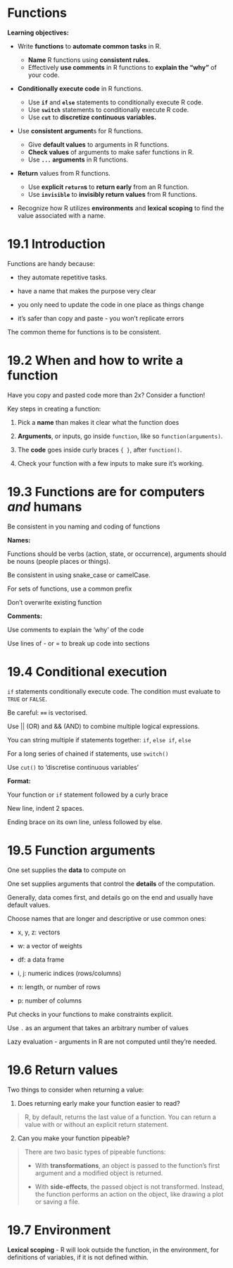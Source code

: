 # Functions

**Learning objectives:**

-   Write **functions** to **automate common tasks** in R.

    -   **Name** R functions using **consistent rules.**
    -   Effectively **use comments** in R functions to **explain the "why"** of your code.

-   **Conditionally execute code** in R functions.

    -   Use **`if`** and **`else`** statements to conditionally execute R code.
    -   Use **`switch`** statements to conditionally execute R code.
    -   Use **`cut`** to **discretize continuous variables.**

-   Use **consistent argument**s for R functions.

    -   Give **default values** to arguments in R functions.
    -   **Check values** of arguments to make safer functions in R.
    -   Use **`...` arguments** in R functions.

-   **Return** values from R functions.

    -   Use **explicit `return`s** to **return early** from an R function.
    -   Use **`invisible`** to **invisibly return values** from R functions.

-   Recognize how R utilizes **environments** and **lexical scoping** to find the value associated with a name.

# 19.1 Introduction

Functions are handy because:

-   they automate repetitive tasks.

-   have a name that makes the purpose very clear

-   you only need to update the code in one place as things change

-   it's safer than copy and paste - you won't replicate errors

The common theme for functions is to be consistent.

# 19.2 **When and how to write a function**

Have you copy and pasted code more than 2x? Consider a function!

Key steps in creating a function:

1.  Pick a **name** than makes it clear what the function does

2.  **Arguments**, or inputs, go inside `function`, like so `function(arguments)`.

3.  The **code** goes inside curly braces `{ }`, after `function()`.

4.  Check your function with a few inputs to make sure it's working.

# 19.3 Functions are for computers *and* humans

Be consistent in you naming and coding of functions

**Names:**

Functions should be verbs (action, state, or occurrence), arguments should be nouns (people places or things).

Be consistent in using snake_case or camelCase.

For sets of functions, use a common prefix

Don't overwrite existing function

**Comments:**

Use comments to explain the 'why' of the code

Use lines of - or = to break up code into sections

# 19.4 Conditional execution

`if` statements conditionally execute code. The condition must evaluate to `TRUE` or `FALSE`.

Be careful: **`==`** is vectorised.

Use \|\| (OR) and && (AND) to combine multiple logical expressions.

You can string multiple if statements together: `if`, `else if`, `else`

For a long series of chained if statements, use `switch()`

Use `cut()` to 'discretise continuous variables'

**Format:**

Your function or `if` statement followed by a curly brace

New line, indent 2 spaces.

Ending brace on its own line, unless followed by else.

# 19.5 Function arguments

One set supplies the **data** to compute on

One set supplies arguments that control the **details** of the computation.

Generally, data comes first, and details go on the end and usually have default values.

Choose names that are longer and descriptive or use common ones:

-   x, y, z: vectors

-   w: a vector of weights

-   df: a data frame

-   i, j: numeric indices (rows/columns)

-   n: length, or number of rows

-   p: number of columns

Put checks in your functions to make constraints explicit.

Use `.` as an argument that takes an arbitrary number of values

Lazy evaluation - arguments in R are not computed until they're needed.

# 19.6 Return values

Two things to consider when returning a value:

1.  Does returning early make your function easier to read?

> R, by default, returns the last value of a function. You can return a value with or without an explicit return statement.

2.  Can you make your function pipeable?

> There are two basic types of pipeable functions:
>
> -   With **transformations**, an object is passed to the function's first argument and a modified object is returned.
>
> -   With **side-effects**, the passed object is not transformed. Instead, the function performs an action on the object, like drawing a plot or saving a file.

# 19.7 Environment

**Lexical scoping** - R will look outside the function, in the environment, for definitions of variables, if it is not defined within.
